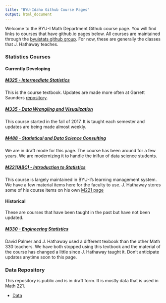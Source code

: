 ```yaml
---
title: "BYU-Idaho Github Course Pages"
output: html_document
---
```


Welcome to the BYU-I Math Department Github course page.  You will find links to courses that have github.io pages below.  All courses are maintained through the [byuistats github group](https://github.com/byuistats){target="blank"}. For now, these are generally the classes that J. Hathaway teaches.

### Statistics Courses

#### Currently Developing

##### [M325 - Intermediate Statistics](https://byuistats.github.io/Statistics-Notebook/)

This is the course textbook. Updates are made more often at Garrett Saunders [repository](https://github.com/saundersg/Statistics-Notebook).

##### [M335 - Data Wrangling and Visualization](https://byuistats.github.io/M335/)

This course started in the fall of 2017.  It is taught each semester and updates are being made almost weekly.

##### [M488 - Statistical and Data Science Consulting](https://byuistats.github.io/M488/)

We are in draft mode for this page.  The course has been around for a few years.  We are modernizing it to handle the inlfux of data science students.

##### [M221(ABC) - Introduction to Statistics](http://byuistats.github.io/M221/)

This course is largely maintained in BYU-I's learning management system.  We have a few material items here for the faculty to use.  J. Hathaway stores some of his course items on his own [M221 page](https://byuistats.github.io/M221_hathaway/index.html)

#### Historical

These are courses that have been taught in the past but have not been updated.

##### [M330 - Engineering Statistics](http://byuistats.github.io/M330/)

David Palmer and J. Hathaway used a different texbook than the other Math 330 teachers.  We have both stopped using this textbook and the material of the course has changed a little since J. Hathaway taught it.  Don't anticipate updates anytime soon to this page.

### Data Repository

This repository is public and is in draft form.  It is mostly data that is used in Math 221.  

* [Data](https://github.com/byuistats/data)
